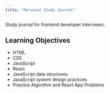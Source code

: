 ```yaml
---
title: "Personal Study Journal"
---
```


Study journal for frontend developer interviews.


## Learning Objectives
- HTML
- CSS
- JavaScript
- React
- JavaScript data structures
- JavaScript system design practices
- Practice Algorithm and React App Problems
